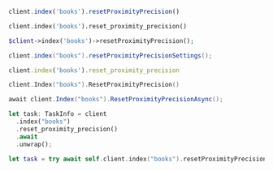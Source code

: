 <CodeGroup>

```javascript JS
client.index('books').resetProximityPrecision()
```

```python Python
client.index('books').reset_proximity_precision()
```

```php PHP
$client->index('books')->resetProximityPrecision();
```

```java Java
client.index("books").resetProximityPrecisionSettings();
```

```ruby Ruby
client.index('books').reset_proximity_precision
```

```go Go
client.Index("books").ResetProximityPrecision()
```

```csharp C#
await client.Index("books").ResetProximityPrecisionAsync();
```

```rust Rust
let task: TaskInfo = client
  .index("books")
  .reset_proximity_precision()
  .await
  .unwrap();
```

```swift Swift
let task = try await self.client.index("books").resetProximityPrecision()
```
</CodeGroup>